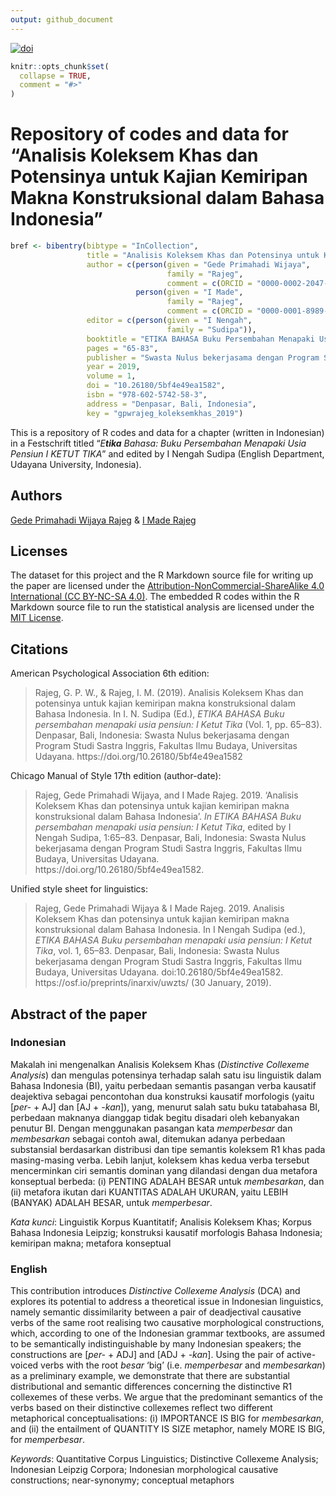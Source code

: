 ```yaml
---
output: github_document
---
```


<!-- README.md is generated from README.Rmd. Please edit that file -->

[![doi](https://img.shields.io/badge/doi-10.26180/5bf4e49ea1582-blue.svg?style=flat-square)](http://dx.doi.org/10.26180/5bf4e49ea1582)

```r
knitr::opts_chunk$set(
  collapse = TRUE,
  comment = "#>"
)
```
# Repository of codes and data for "Analisis Koleksem Khas dan Potensinya untuk Kajian Kemiripan Makna Konstruksional dalam Bahasa Indonesia"

```r
bref <- bibentry(bibtype = "InCollection",
                 title = "Analisis Koleksem Khas dan Potensinya untuk Kajian Kemiripan Makna Konstruksional dalam Bahasa Indonesia",
                 author = c(person(given = "Gede Primahadi Wijaya", 
                                   family = "Rajeg", 
                                   comment = c(ORCID = "0000-0002-2047-8621")),
                            person(given = "I Made",
                                   family = "Rajeg",
                                   comment = c(ORCID = "0000-0001-8989-0203"))),
                 editor = c(person(given = "I Nengah",
                                   family = "Sudipa")),
                 booktitle = "ETIKA BAHASA Buku Persembahan Menapaki Usia Pensiun: I Ketut Tika",
                 pages = "65-83",
                 publisher = "Swasta Nulus bekerjasama dengan Program Studi Sastra Inggris, Fakultas Ilmu Budaya, Universitas Udayana",
                 year = 2019,
                 volume = 1,
                 doi = "10.26180/5bf4e49ea1582",
                 isbn = "978-602-5742-58-3",
                 address = "Denpasar, Bali, Indonesia",
                 key = "gpwrajeg_koleksemkhas_2019")
```



This is a repository of R codes and data for a chapter (written in Indonesian) in a Festschrift titled "_E**tika** Bahasa: Buku Persembahan Menapaki Usia Pensiun I KETUT TIKA_" and edited by I Nengah Sudipa (English Department, Udayana University, Indonesia). 

## Authors

[Gede Primahadi Wijaya Rajeg](https://figshare.com/authors/Gede_Primahadi_Wijaya_Rajeg/1234749) & [I Made Rajeg](https://figshare.com/authors/I_Made_Rajeg/4052377)

## Licenses

The dataset for this project and the R Markdown source file for writing up the paper are licensed under the [Attribution-NonCommercial-ShareAlike 4.0 International (CC BY-NC-SA 4.0)](https://creativecommons.org/licenses/by-nc-sa/4.0/). The embedded R codes within the R Markdown source file to run the statistical analysis are licensed under the [MIT License](https://github.com/gederajeg/analisis_koleksem_khas/blob/master/LICENSE).

## Citations

American Psychological Association 6th edition:

> Rajeg, G. P. W., & Rajeg, I. M. (2019). Analisis Koleksem Khas dan potensinya untuk kajian kemiripan makna konstruksional dalam Bahasa Indonesia. In I. N. Sudipa (Ed.), *ETIKA BAHASA Buku persembahan menapaki usia pensiun: I Ketut Tika* (Vol. 1, pp. 65–83). Denpasar, Bali, Indonesia: Swasta Nulus bekerjasama dengan Program Studi Sastra Inggris, Fakultas Ilmu Budaya, Universitas Udayana. https://doi.org/10.26180/5bf4e49ea1582

Chicago Manual of Style 17th edition (author-date):

> Rajeg, Gede Primahadi Wijaya, and I Made Rajeg. 2019. ‘Analisis Koleksem Khas dan potensinya untuk kajian kemiripan makna konstruksional dalam Bahasa Indonesia’. *In ETIKA BAHASA Buku persembahan menapaki usia pensiun: I Ketut Tika*, edited by I Nengah Sudipa, 1:65–83. Denpasar, Bali, Indonesia: Swasta Nulus bekerjasama dengan Program Studi Sastra Inggris, Fakultas Ilmu Budaya, Universitas Udayana. https://doi.org/10.26180/5bf4e49ea1582.

Unified style sheet for linguistics:

> Rajeg, Gede Primahadi Wijaya & I Made Rajeg. 2019. Analisis Koleksem Khas dan potensinya untuk kajian kemiripan makna konstruksional dalam Bahasa Indonesia. In I Nengah Sudipa (ed.), *ETIKA BAHASA Buku persembahan menapaki usia pensiun: I Ketut Tika*, vol. 1, 65–83. Denpasar, Bali, Indonesia: Swasta Nulus bekerjasama dengan Program Studi Sastra Inggris, Fakultas Ilmu Budaya, Universitas Udayana. doi:10.26180/5bf4e49ea1582. https://osf.io/preprints/inarxiv/uwzts/ (30 January, 2019).

## Abstract of the paper

### Indonesian

Makalah ini mengenalkan Analisis Koleksem Khas (*Distinctive Collexeme Analysis*) dan mengulas potensinya terhadap salah satu isu linguistik dalam Bahasa Indonesia (BI), yaitu perbedaan semantis pasangan verba kausatif deajektiva sebagai pencontohan dua konstruksi kausatif morfologis (yaitu [*per-* + AJ] dan [AJ + *-kan*]), yang, menurut salah satu buku tatabahasa BI, perbedaan maknanya dianggap tidak begitu disadari oleh kebanyakan penutur BI. Dengan menggunakan pasangan kata _memperbesar_ dan _membesarkan_ sebagai contoh awal, ditemukan adanya perbedaan substansial berdasarkan distribusi dan tipe semantis koleksem R1 khas pada masing-masing verba. Lebih lanjut, koleksem khas kedua verba tersebut mencerminkan ciri semantis dominan yang dilandasi dengan dua metafora konseptual berbeda: (i) PENTING ADALAH BESAR untuk _membesarkan_, dan (ii) metafora ikutan dari KUANTITAS ADALAH UKURAN, yaitu LEBIH (BANYAK) ADALAH BESAR, untuk _memperbesar_.

*Kata kunci*: Linguistik Korpus Kuantitatif; Analisis Koleksem Khas; Korpus Bahasa Indonesia Leipzig; konstruksi kausatif morfologis Bahasa Indonesia; kemiripan makna; metafora konseptual

### English

This contribution introduces *Distinctive Collexeme Analysis* (DCA) and explores its potential to address a theoretical issue in Indonesian linguistics, namely semantic dissimilarity between a pair of deadjectival causative verbs of the same root realising two causative morphological constructions, which, according to one of the Indonesian grammar textbooks, are assumed to be semantically indistinguishable by many Indonesian speakers; the constructions are [*per-* + ADJ] and [ADJ + *-kan*]. Using the pair of active-voiced verbs with the root *besar* 'big' (i.e. _memperbesar_ and _membesarkan_) as a preliminary example, we demonstrate that there are substantial distributional and semantic differences concerning the distinctive R1 collexemes of these verbs. We argue that the predominant semantics of the verbs based on their distinctive collexemes reflect two different metaphorical conceptualisations: (i) IMPORTANCE IS BIG for _membesarkan_, and (ii) the entailment of QUANTITY IS SIZE metaphor, namely MORE IS BIG, for _memperbesar_.

*Keywords*: Quantitative Corpus Linguistics; Distinctive Collexeme Analysis; Indonesian Leipzig Corpora; Indonesian morphological causative constructions; near-synonymy; conceptual metaphors


